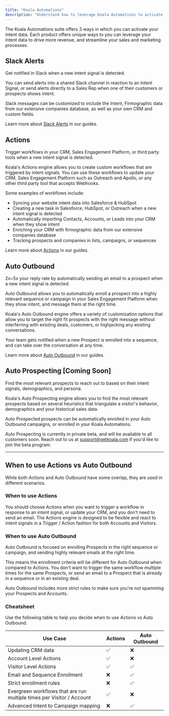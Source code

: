 ```yaml
---
title: "Koala Automations"
description: "Understand how to leverage Koala Automations to activate your Intent Data."
---
```


The Koala Automations suite offers 3 ways in which you can activate your intent data.
Each product offers unique ways to you can leverage your intent data to drive more revenue, and streamline your sales and marketing processes.

## Slack Alerts
Get notified in Slack when a new intent signal is detected.

You can send alerts into a shared Slack channel in reaction to an Intent Signal, or send alerts directly to
a Sales Rep when one of their customers or prospects shows intent.

Slack messages can be customized to include the Intent, Firmographic data from our extensive companies database, as well
as your own CRM and custom fields.

Learn more about [Slack Alerts](/docs/automations/slack-alerts) in our guides.


## Actions
Trigger workflows in your CRM, Sales Engagement Platform, or third party tools when a new intent signal is detected.

Koala's Actions engine allows you to create custom workflows that are triggered by intent signals.
You can use these workflows to update your CRM, Sales Engagement Platform such as Outreach and Apollo,
or any other third party tool that accepts Webhooks.

Some examples of workflows include:
- Syncing your website intent data into Salesforce & HubSpot
- Creating a new task in Salesforce, HubSpot, or Outreach when a new intent signal is detected
- Automatically importing Contacts, Accounts, or Leads into your CRM when they show intent
- Enriching your CRM with firmographic data from our extensive companies database
- Tracking prospects and companies in lists, campaigns, or sequences

Learn more about [Actions](/docs/automations/actions) in our guides.

## Auto Outbound
2x~5x your reply rate by automatically sending an email to a prospect when a new intent signal is detected.

Auto Outbound allows you to automatically enroll a prospect into a highly relevant sequence or campaign in your Sales Engagement Platform
when they show intent, and message them at the right time.

Koala's Auto Outbound engine offers a variety of customization options that allow you to target the right fit 
prospects with the right message without interferring with existing deals, customers, or highjacking any existing conversations.

Your team gets notified when a new Prospect is enrolled into a sequence, and can take over the conversation at any time.

Learn more about [Auto Outbound](/docs/automations/auto-outbound) in our guides.


## Auto Prospecting [Coming Soon]
Find the most relevant prospects to reach out to based on their intent signals, demographics, and persona.

Koala's Auto Prospecting engine allows you to find the most relevant prospects based on several
heuristics that triangulate a visitor's behavior, demographics and your historical sales data.

Auto Prospected prospects can be automatically enrolled in your Auto Outbound campaigns, or enrolled in your Koala Automations.

Auto Prospecting is currently in private beta, and will be available to all customers soon.
Reach out to us at support@getkoala.com if you'd like to join the beta program.

---

## When to use Actions vs Auto Outbound
While both Actions and Auto Outbound have some overlap, they are used in different scenarios.

### When to use Actions
You should choose Actions when you want to trigger a workflow in response to an intent signal, or update your CRM, and you don't need to send an email.
The Actions engine is designed to be flexible and react to intent signals in a Trigger / Action fashion for both Accounts and Visitors.

### When to use Auto Outbound
Auto Outbound is focused on enrolling Prospects in the right sequence or campaign, and sending highly relevant emails at the right time.

This means the enrollment criteria will be different for Auto Outbound when compared to Actions. You don't want to trigger the same workflow multiple times
for the same Prospects, or send an email to a Prospect that is already in a sequence or in an existing deal.

Auto Outbound includes more strict rules to make sure you're not spamming your Prospects and Accounts.


### Cheatsheet
Use the following table to help you decide when to use Actions vs Auto Outbound.

Use Case | Actions | Auto Outbound
--- | --- | ---
Updating CRM data | ✅ | ❌
Account Level Actions | ✅ | ❌
Visitor Level Actions | ✅ | ✅
Email and Sequence Enrollment | ❌ | ✅
Strict enrollment rules | ❌ | ✅
Evergreen workflows that are run multiple times per Visitor / Account | ✅ | ❌
Advanced Intent to Campaign mapping | ❌ | ✅
